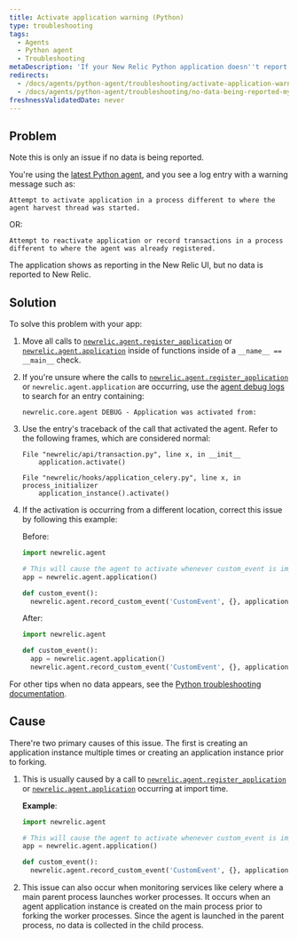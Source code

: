```yaml
---
title: Activate application warning (Python)
type: troubleshooting
tags:
  - Agents
  - Python agent
  - Troubleshooting
metaDescription: 'If your New Relic Python application doesn''t report data and you see an activation warning message, try these troubleshooting steps.'
redirects:
  - /docs/agents/python-agent/troubleshooting/activate-application-warning-python
  - /docs/agents/python-agent/troubleshooting/no-data-being-reported-my-celery-application
freshnessValidatedDate: never
---
```


## Problem

<Callout variant="important">
  Note this is only an issue if no data is being reported.
</Callout>

You're using the [latest Python agent](/docs/release-notes/agent-release-notes/python-release-notes), and you see a log entry with a warning message such as:

```
Attempt to activate application in a process different to where the agent harvest thread was started.
```

OR:

```
Attempt to reactivate application or record transactions in a process different to where the agent was already registered.
```

The application shows as reporting in the New Relic UI, but no data is reported to New Relic.

## Solution

To solve this problem with your app:

1. Move all calls to [`newrelic.agent.register_application`](/docs/agents/python-agent/python-agent-api/register_application) or [`newrelic.agent.application`](/docs/agents/python-agent/python-agent-api/application) inside of functions inside of a `__name__ == __main__` check.
2. If you're unsure where the calls to [`newrelic.agent.register_application`](/docs/agents/python-agent/python-agent-api/register_application) or `newrelic.agent.application` are occurring, use the [agent debug logs](/docs/agents/python-agent/troubleshooting/python-agent-logging) to search for an entry containing:

   ```
   newrelic.core.agent DEBUG - Application was activated from:
   ```
3. Use the entry's traceback of the call that activated the agent. Refer to the following frames, which are considered normal:

   ```
   File "newrelic/api/transaction.py", line x, in __init__
       application.activate()
   ```

   ```
   File "newrelic/hooks/application_celery.py", line x, in process_initializer
       application_instance().activate()
   ```
4. If the activation is occurring from a different location, correct this issue by following this example:

   Before:

   ```py
   import newrelic.agent

   # This will cause the agent to activate whenever custom_event is imported
   app = newrelic.agent.application()

   def custom_event():
     newrelic.agent.record_custom_event('CustomEvent', {}, application=app)
   ```

   After:

   ```py
   import newrelic.agent

   def custom_event():
     app = newrelic.agent.application()
     newrelic.agent.record_custom_event('CustomEvent', {}, application=app)
   ```

For other tips when no data appears, see the [Python troubleshooting documentation](/docs/agents/python-agent/troubleshooting/no-data-appears-python).

## Cause

There're two primary causes of this issue. The first is creating an application instance multiple times or creating an application instance prior to forking.

1. This is usually caused by a call to [`newrelic.agent.register_application`](/docs/agents/python-agent/python-agent-api/register_application) or [`newrelic.agent.application`](/docs/agents/python-agent/python-agent-api/application) occurring at import time.

   <DNT>**Example**</DNT>:

   ```py
   import newrelic.agent

   # This will cause the agent to activate whenever custom_event is imported
   app = newrelic.agent.application()

   def custom_event():
     newrelic.agent.record_custom_event('CustomEvent', {}, application=app)
   ```

2. This issue can also occur when monitoring services like celery where a main parent process launches worker processes. It occurs when an agent application instance is created on the main process prior to forking the worker processes. Since the agent is launched in the parent process, no data is collected in the child process.
